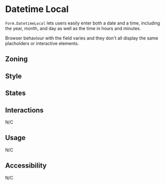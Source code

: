 

<Meta of={Stories} />

# Datetime Local

<Status id="formFieldInputDateTimeLocal" />

`Form.DatetimeLocal` lets users easily enter both a date and a time, including the year, month, and day as well as the time in hours and minutes.

Browser behaviour with the field varies and they don't all display the same placholders or interactive elements.

## Zoning

<FigmaImage
	src="https://www.figma.com/file/qc8oUSyVJM67gSsbTShftt/%F0%9F%93%90-Zoning?node-id=245%3A219"
	alt="zoning image for inputs"
/>

## Style

## States

<Canvas>
	<Story of={Stories.DatetimeLocal} />
</Canvas>

## Interactions

N/C

## Usage

N/C

## Accessibility

N/C
